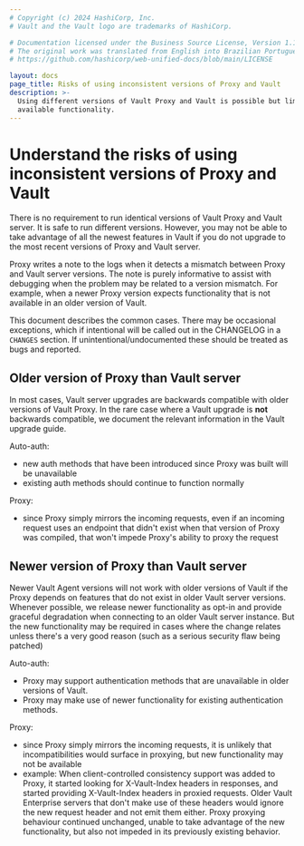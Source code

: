 ```yaml
---
# Copyright (c) 2024 HashiCorp, Inc.
# Vault and the Vault logo are trademarks of HashiCorp.

# Documentation licensed under the Business Source License, Version 1.1.
# The original work was translated from English into Brazilian Portuguese.
# https://github.com/hashicorp/web-unified-docs/blob/main/LICENSE

layout: docs
page_title: Risks of using inconsistent versions of Proxy and Vault
description: >-
  Using different versions of Vault Proxy and Vault is possible but limits the
  available functionality.
---
```



# Understand the risks of using inconsistent versions of Proxy and Vault

There is no requirement to run identical versions of Vault Proxy and Vault server.
It is safe to run different versions. However, you may not be able to take
advantage of all the newest features in Vault if you do not upgrade to
the most recent versions of Proxy and Vault server.

Proxy writes a note to the logs when it detects a mismatch between
Proxy and Vault server versions. The note is purely informative to assist
with debugging when the problem may be related to a version mismatch.
For example, when a newer Proxy version expects functionality that is
not available in an older version of Vault.

This document describes the common cases.  There may be occasional exceptions, which if intentional will be called out in the CHANGELOG in a `CHANGES` section.  If unintentional/undocumented these should be treated as bugs and reported.

## Older version of Proxy than Vault server

In most cases, Vault server upgrades are backwards compatible with
older versions of Vault Proxy. In the rare case where a Vault upgrade is
**not** backwards compatible, we document the relevant information in
the Vault upgrade guide.

Auto-auth:
- new auth methods that have been introduced since Proxy was built will be unavailable
- existing auth methods should continue to function normally

Proxy:
- since Proxy simply mirrors the incoming requests, even if an incoming request uses an endpoint that didn't exist when that version of Proxy was compiled, that won't impede Proxy's ability to proxy the request

## Newer version of Proxy than Vault server

Newer Vault Agent versions will not work with older versions of Vault if
the Proxy depends on features that do not exist in older Vault server
versions. Whenever possible, we release newer functionality as opt-in
and provide graceful degradation when connecting to an older Vault
server instance. But the new functionality may be required in cases
where the change relates  unless there's a very good reason (such as a
serious security flaw being patched)

Auto-auth:
- Proxy may support authentication methods that are unavailable in older versions of Vault.
- Proxy may make use of newer functionality for existing authentication methods.

Proxy:
- since Proxy simply mirrors the incoming requests, it is unlikely that incompatibilities would surface in proxying, but new functionality may not be available
- example: When client-controlled consistency support was added to Proxy, it started looking for X-Vault-Index headers in responses, and started providing X-Vault-Index headers in proxied requests.  Older Vault Enterprise servers that don't make use of these headers would ignore the new request header and not emit them either.  Proxy proxying behaviour continued unchanged, unable to take advantage of the new functionality, but also not impeded in its previously existing behavior.
